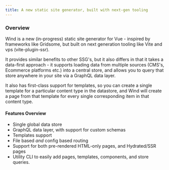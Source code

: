```yaml
---
title: A new static site generator, built with next-gen tooling
---
```


### Overview

Wind is a new (in-progress) static site generator for Vue - inspired by frameworks like Gridsome, but built on next generation
tooling like Vite and vps (vite-plugin-ssr).

It provides similar benefits to other SSG's, but it also differs in that it takes a data-first approach - it supports loading data from
multiple sources (CMS's, Ecommerce platforms etc.) into a central store, and allows you to query that store anywhere in your site
via a GraphQL data layer.

It also has first-class support for templates, so you can create a single template for a particular content type in the datastore,
and Wind will create a page from that template for every single corresponding item in that content type.

#### Features Overview

- Single global data store
- GraphQL data layer, with support for custom schemas
- Templates support
- File based _and_ config based routing
- Support for both pre-rendered HTML-only pages, and Hydrated/SSR pages
- Utility CLI to easily add pages, templates, components, and store queries.
